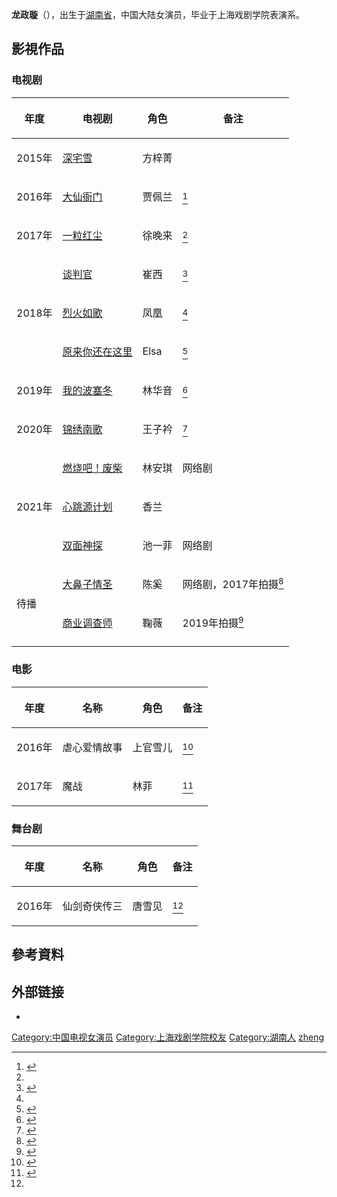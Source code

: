 {{艺人
| 类型 = 女演员
| 姓名 = 龙政璇
| 圖片 =
| 圖片簡介 =
| 罗马拼音 = Long Zheng Xuan 
| 英文名 = 
| 昵称 = 
| 国籍 = {{PRC}}
| 籍貫 =
| 民族 = [[汉族|汉族]]
| 出生日期 = {{birth date and age|1993|10|27|mf=y}}
| 出生地點 = {{CHN}}[[湖南省|湖南省]]
| 逝世日期 = 
| 逝世地點 =
| 语言 = [[普通话|普通话]]
| 教育程度 = [[本科|本科]]
| 母校 = [[上海戏剧学院|上海戏剧学院]]
| 职业 = [[演员|演员]]
| 出道作 = 
| 代表作品 = '''電視劇'''：{{ubl|《[[谈判官|谈判官]]》|《[[烈火如歌|烈火如歌]]》}}
| 经纪公司 = 朴豫文化
| 活跃年代 = 2015年至今
| 网站 = [https://weibo.com/u/2199840307 龙政璇]
| imdb = 
}}
'''龙政璇'''（{{bd|1993年|10月27日|}}），出生于[[湖南省|湖南省]]，中国大陆女演员，毕业于上海戏剧学院表演系。

==影視作品==
=== 电视剧 ===
{| class="wikitable" 
|-
! 年度 !! 电视剧 !! 角色 !! 备注
|-
| 2015年 ||[[深宅雪|深宅雪]]||方梓菁||
|-
| 2016年 ||[[大仙衙门|大仙衙门]]||贾佩兰||<ref name=debut>{{cite web|url=http://ent.163.com/16/0830/14/BVNLUVS3000380EO.html|title=龙政璇加盟《一粒红尘》甜美亮相开机仪式|date=2016-08-30|work=网易娱乐|accessdate=2020-07-08|archive-date=2020-07-09|archive-url=https://web.archive.org/web/20200709021849/http://ent.163.com/16/0830/14/BVNLUVS3000380EO.html|dead-url=no}}</ref>
|-
| 2017年 ||[[一粒红尘|一粒红尘]]|| 徐晚来 ||<ref name=debut />
|-
| rowspan="3" |  2018年 ||[[谈判官|谈判官]]|| 崔西 ||<ref name=liehuoruge>{{cite web|url=http://ent.163.com/18/0301/17/DBR32QQG000333J5.html|title=《烈火如歌》开播 龙政璇双剧霸屏模式开启|date=2018-03-01|work=网易娱乐|accessdate=2020-07-08|archive-date=2020-07-09|archive-url=https://web.archive.org/web/20200709090038/http://ent.163.com/18/0301/17/DBR32QQG000333J5.html|dead-url=no}}</ref>
|-
|  [[烈火如歌|烈火如歌]]|| 凤凰 ||<ref name=liehuoruge />
|-
|  [[原来你还在这里_(电视剧)|原来你还在这里]]||Elsa||<ref>{{cite web|url=http://ent.sina.com.cn/2017-12-29/doc-ifyqcsft8009599.shtml|title=龙政璇新片杀青 寒冷冬日片场其乐融融|date=2017-12-29|work=新浪娱乐|accessdate=2020-07-08|archive-date=2020-07-12|archive-url=https://web.archive.org/web/20200712001322/http://ent.sina.com.cn/2017-12-29/doc-ifyqcsft8009599.shtml|dead-url=no}}</ref>
|-
| 2019年 ||[[我的波塞冬|我的波塞冬]]|| 林华音 ||<ref>{{cite web|url=http://ent.163.com/18/0423/11/DG2S4R46000380EN.html|title=《我的波塞冬》聚焦生态 张云龙李凯馨纯爱来袭|date=2018-04-23|work=网易娱乐|accessdate=2020-07-08|archive-date=2020-10-25|archive-url=https://web.archive.org/web/20201025225318/https://ent.163.com/18/0423/11/DG2S4R46000380EN.html|dead-url=no}}</ref>
|-
| 2020年 ||[[锦绣南歌|锦绣南歌]]|| 王子衿 || <ref>{{cite web|url=http://ent.ynet.com/2020/07/01/2697532t1254.html|title=《锦绣南歌》今日开播 李沁秦昊追爱励志之旅重磅开启|date=2020-07-01|work=北青网|accessdate=2020-07-08|archive-date=2020-07-10|archive-url=https://web.archive.org/web/20200710212026/http://ent.ynet.com/2020/07/01/2697532t1254.html|dead-url=no}}</ref>
|-
| rowspan="3" |  2021年 ||[[燃烧吧！废柴|燃烧吧！废柴]]|| 林安琪||网络剧
|-
| [[心跳源计划|心跳源计划]]||香兰||
|-
| [[双面神探|双面神探]]|| 池一菲||网络剧
|-
| rowspan="2" | 待播 ||[[大鼻子情圣|大鼻子情圣]]||陈奚||网络剧，2017年拍摄<ref>{{cite web|url=http://ent.163.com/17/0928/11/CVDU55N1000380EO.html|title=《大鼻子情圣》开机 郑晓龙监制SNH48黄婷婷主演|date=2017-09-28|work=网易娱乐|accessdate=2020-07-08|archive-date=2020-07-08|archive-url=https://web.archive.org/web/20200708231536/http://ent.163.com/17/0928/11/CVDU55N1000380EO.html|dead-url=no}}</ref>
|-
| [[商业调查师|商业调查师]]||鞠薇||2019年拍摄<ref>{{cite web|url=https://ent.ifeng.com/c/7sLYXsPZH7I|title=瞄准新行业职场生态 电视剧《商业调查师》杀青|date=2019-12-12|work=凤凰网娱乐|accessdate=2020-07-08|archive-date=2020-07-09|archive-url=https://web.archive.org/web/20200709092652/https://ent.ifeng.com/c/7sLYXsPZH7I|dead-url=no}}</ref>
|-
|}

=== 电影 ===
{| class="wikitable" 
|-
! 年度 !! 名称 !! 角色 !! 备注
|-
| 2016年 ||虐心爱情故事||上官雪儿||<ref>{{cite web|url=https://yule.sohu.com/20160722/n460479996.shtml|title=刘前程龙政璇携手《虐心爱情故事》上演禁爱|date=2016-07-22|work=搜狐娱乐|accessdate=2020-07-08|archive-date=2020-07-08|archive-url=https://web.archive.org/web/20200708231536/https://yule.sohu.com/20160722/n460479996.shtml|dead-url=no}}</ref>
|-
| 2017年 ||魔战||林菲||<ref>{{cite web|url=http://ent.163.com/17/0328/13/CGKBDQF500038793.html|title=《魔战》25分钟打斗高潮打破纪录 29日震撼上线|date=2017-03-28|work=网易娱乐|accessdate=2020-07-08|archive-date=2020-07-11|archive-url=https://web.archive.org/web/20200711090054/http://ent.163.com/17/0328/13/CGKBDQF500038793.html|dead-url=no}}</ref>
|}

=== 舞台剧 ===
{| class="wikitable" 
|-
! 年度 !! 名称 !! 角色 !! 备注
|-
| 2016年 ||仙剑奇侠传三||唐雪见||<ref name=debut />
|}

== 參考資料 ==
{{Reflist|2}}

== 外部链接 ==
*{{weibo|2199840307|龙政璇}}

{{DEFAULTSORT:Long zhengxuan}}
[[Category:中国电视女演员|Category:中国电视女演员]]
[[Category:上海戏剧学院校友|Category:上海戏剧学院校友]]
[[Category:湖南人|Category:湖南人]]
[[Category:龙姓|zheng]]